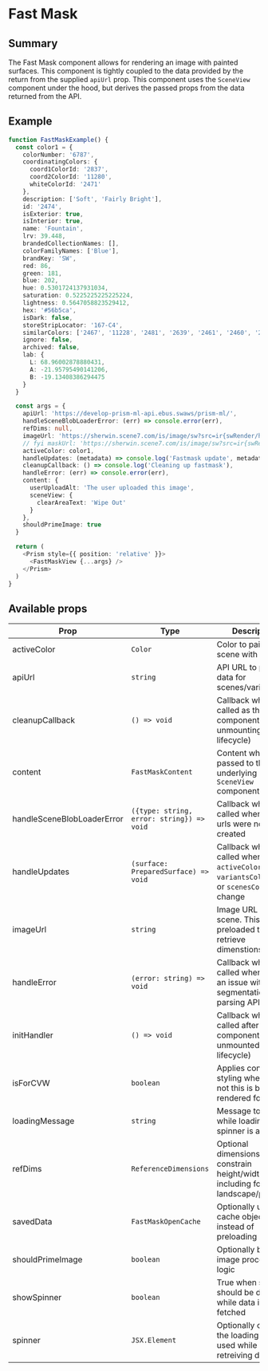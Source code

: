---
---

# Fast Mask

## Summary

The Fast Mask component allows for rendering an image with painted surfaces. This component is tightly coupled to the data provided by the return from the supplied `apiUrl` prop. This component uses the `SceneView` component under the hood, but derives the passed props from the data returned from the API.

## Example

```typescript live
function FastMaskExample() {
  const color1 = {
    colorNumber: '6787',
    coordinatingColors: {
      coord1ColorId: '2837',
      coord2ColorId: '11280',
      whiteColorId: '2471'
    },
    description: ['Soft', 'Fairly Bright'],
    id: '2474',
    isExterior: true,
    isInterior: true,
    name: 'Fountain',
    lrv: 39.448,
    brandedCollectionNames: [],
    colorFamilyNames: ['Blue'],
    brandKey: 'SW',
    red: 86,
    green: 181,
    blue: 202,
    hue: 0.5301724137931034,
    saturation: 0.5225225225225224,
    lightness: 0.5647058823529412,
    hex: '#56b5ca',
    isDark: false,
    storeStripLocator: '167-C4',
    similarColors: ['2467', '11228', '2481', '2639', '2461', '2460', '2468', '2180', '2636', '2635'],
    ignore: false,
    archived: false,
    lab: {
      L: 68.96002878880431,
      A: -21.95795490141206,
      B: -19.13408386294475
    }
  }

  const args = {
    apiUrl: 'https://develop-prism-ml-api.ebus.swaws/prism-ml/',
    handleSceneBlobLoaderError: (err) => console.error(err),
    refDims: null,
    imageUrl: 'https://sherwin.scene7.com/is/image/sw?src=ir{swRender/hd_livingroom2?wid=1200}&qlt=92',
    // fyi maskUrl: 'https://sherwin.scene7.com/is/image/sw?src=ir{swRender/hd_livingroom2?wid=1200&req=object&opac=100&fmt=png8&object=wall&color=000000}&fmt=png8&bgColor=FFFFFF&op_invert=1'
    activeColor: color1,
    handleUpdates: (metadata) => console.log('Fastmask update', metadata),
    cleanupCallback: () => console.log('Cleaning up fastmask'),
    handleError: (err) => console.error(err),
    content: {
      userUploadAlt: 'The user uploaded this image',
      sceneView: {
        clearAreaText: 'Wipe Out'
      }
    },
    shouldPrimeImage: true
  }

  return (
    <Prism style={{ position: 'relative' }}>
      <FastMaskView {...args} />
    </Prism>
  )
}
```

## Available props

| Prop                       | Type                                      | Description                                                                                     |          |
| -------------------------- | ----------------------------------------- | ----------------------------------------------------------------------------------------------- | -------- |
| activeColor                | `Color`                                   | Color to paint the scene with                                                                   | Required |
| apiUrl                     | `string`                                  | API URL to provide data for scenes/variants                                                     | Required |
| cleanupCallback            | `() => void`                              | Callback which is called as the component is unmounting (React lifecycle)                       | Required |
| content                    | `FastMaskContent`                         | Content which is passed to the underlying `SceneView` component                                 | Required |
| handleSceneBlobLoaderError | `({type: string, error: string}) => void` | Callback which is called when blobs urls were not created                                       | Required |
| handleUpdates              | `(surface: PreparedSurface) => void`      | Callback which is called when `activeColor`, `variantsCollection`, or `scenesCollection` change | Required |
| imageUrl                   | `string`                                  | Image URL for the scene. This is also preloaded to retrieve dimenstions                         | Required |
| handleError                | `(error: string) => void`                 | Callback which is called when there is an issue with segmentation while parsing API data        | Optional |
| initHandler                | `() => void`                              | Callback which is called after the component is unmounted (React lifecycle)                     | Optional |
| isForCVW                   | `boolean`                                 | Applies conditional styling whether or not this is being rendered for CVW                       | Optional |
| loadingMessage             | `string`                                  | Message to display while loading spinner is active                                              | Optional |
| refDims                    | `ReferenceDimensions`                     | Optional dimensions to constrain height/width, including for landscape/portait                  | Optional |
| savedData                  | `FastMaskOpenCache`                       | Optionally use this cache object instead of preloading `imageUrl`                               | Optional |
| shouldPrimeImage           | `boolean`                                 | Optionally bypass image processing logic                                                        | Optional |
| showSpinner                | `boolean`                                 | True when spinner should be displayed while data is being fetched                               | Optional |
| spinner                    | `JSX.Element`                             | Optionally override the loading spinner used while retreiving data                              | Optional |
